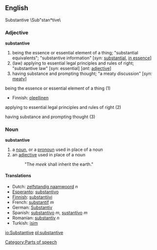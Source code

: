 ==English==
Substantive \Sub"stan*tive\

===Adjective=== 
'''substantive'''
# being the essence or essential element of a thing; "substantial equivalents"; "substantive information" [''syn:'' [[substantial]], [[in essence]]]
# (law) applying to essential legal principles and rules of right; "substantive law" [syn: essential] [''ant:'' [[adjective]]]
# having substance and prompting thought; "a meaty discussion" [''syn:'' [[meaty]]]

;being the essence or essential element of a thing (1)
{{top}}
*Finnish: [[oleellinen]]
{{mid}}
{{bottom}}

;applying to essential legal principles and rules of right (2)
{{top}}
{{mid}}
{{bottom}}

;having substance and prompting thought (3)
{{top}}
{{mid}}
{{bottom}}

===Noun===
'''substantive'''
# a [[noun]], or a [[pronoun]] used in place of a noun
# an [[adjective]] used in place of a noun
#:  "The ''meek'' shall inherit the earth."

====Translations====
*Dutch: [[zelfstandig naamwoord]] ''n''
*[[Esperanto]]: [[substantivo]]
*[[Finnish]]: [[substantiivi]]
*French: [[substantif]] ''m''
*German: [[Substantiv]]
*Spanish: [[substantivo]] ''m'', [[sustantivo]] ''m''
*Romanian: [[substantiv]] ''n''
*Turkish: [[isim]]

[[Category:Parts of speech]]

[[io:Substantive]]
[[pl:substantive]]